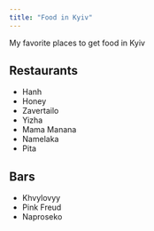 ```yaml
---
title: "Food in Kyiv"
---
```


My favorite places to get food in Kyiv

## Restaurants

-   Hanh
-   Honey
-   Zavertailo
-   Yizha
-   Mama Manana
-   Namelaka
-   Pita

## Bars

-   Khvylovyy
-   Pink Freud
-   Naproseko
